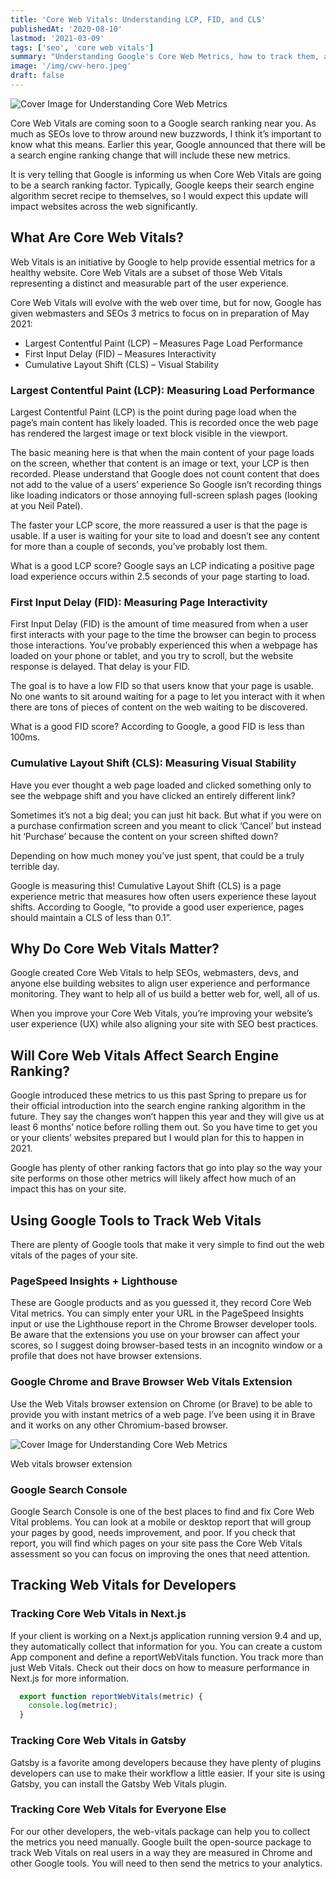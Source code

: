 ```yaml
---
title: 'Core Web Vitals: Understanding LCP, FID, and CLS'
publishedAt: '2020-08-10'
lastmod: '2021-03-09'
tags: ['seo', 'core web vitals']
summary: "Understanding Google's Core Web Metrics, how to track them, and what it means for your search rankings."
image: '/img/cwv-hero.jpeg'
draft: false
---
```


<Image
  alt="Cover Image for Understanding Core Web Metrics"
  src="/img/cwv-hero.jpeg"
  width={1200}
  height={720}
  priority
/>

Core Web Vitals are coming soon to a Google search ranking near you. 
As much as SEOs love to throw around new buzzwords, I think it’s important to know what this means.
Earlier this year,
<CustomLink href="https://webmasters.googleblog.com/2020/05/evaluating-page-experience.html">
<a>Google announced</a>
</CustomLink> that there will be a search engine ranking change that will include these new metrics.

It is very telling that Google is informing us when Core Web Vitals are going to be a search ranking factor.
Typically, Google keeps their search engine algorithm secret recipe to themselves, so I would expect this update will impact websites across the web significantly.

## What Are Core Web Vitals?
<CustomLink href="https://web.dev/vitals/"><a>Web Vitals</a></CustomLink> is an initiative by Google to help provide essential metrics for a healthy website. 
Core Web Vitals are a subset of those Web Vitals representing a distinct and measurable part of the user experience.

Core Web Vitals will evolve with the web over time, but for now, Google has given webmasters and SEOs 3 metrics to focus on in preparation of May 2021:

- Largest Contentful Paint (LCP) – Measures Page Load Performance
- First Input Delay (FID) – Measures Interactivity
- Cumulative Layout Shift (CLS) – Visual Stability

### Largest Contentful Paint (LCP): Measuring Load Performance

<CustomLink href="https://web.dev/lcp/"><a>Largest Contentful Paint (LCP)</a></CustomLink> is the point during page load when the page’s main content has likely loaded. This is recorded once the web page has rendered the largest image or text block visible in the viewport.

The basic meaning here is that when the main content of your page loads on the screen, whether that content is an image or text, your LCP is then recorded. Please understand that Google does not count content that does not add to the value of a users’ experience So Google isn’t recording things like loading indicators or those annoying full-screen splash pages (looking at you Neil Patel).

The faster your LCP score, the more reassured a user is that the page is usable. If a user is waiting for your site to load and doesn’t see any content for more than a couple of seconds, you’ve probably lost them. <Emoji emoji="😢" />

What is a good LCP score? Google says an LCP indicating a positive page load experience occurs within 2.5 seconds of your page starting to load.

### First Input Delay (FID): Measuring Page Interactivity

<CustomLink href="https://web.dev/fid/"><a>First Input Delay (FID)</a></CustomLink> is the amount of time measured from when a user first interacts with your page to the time the browser can begin to process those interactions. You’ve probably experienced this when a webpage has loaded on your phone or tablet, and you try to scroll, but the website response is delayed. That delay is your FID.

The goal is to have a low FID so that users know that your page is usable. No one wants to sit around waiting for a page to let you interact with it when there are tons of pieces of content on the web waiting to be discovered.

What is a good FID score? According to Google, a good FID is less than 100ms.

### Cumulative Layout Shift (CLS): Measuring Visual Stability

Have you ever thought a web page loaded and clicked something only to see the webpage shift and you have clicked an entirely different link?

Sometimes it’s not a big deal; you can just hit back. But what if you were on a purchase confirmation screen and you meant to click ‘Cancel’ but instead hit ‘Purchase’ because the content on your screen shifted down?

Depending on how much money you’ve just spent, that could be a truly terrible day.

Google is measuring this! <CustomLink href="https://web.dev/cld/"><a>Cumulative Layout Shift (CLS)</a></CustomLink> is a page experience metric that measures how often users experience these layout shifts. According to Google, “to provide a good user experience, pages should maintain a CLS of less than 0.1”.

## Why Do Core Web Vitals Matter?

Google created Core Web Vitals to help SEOs, webmasters, devs, and anyone else building websites to align user experience and performance monitoring. They want to help all of us build a better web for, well, all of us.

When you improve your Core Web Vitals, you’re improving your website’s user experience (UX) while also aligning your site with SEO best practices.

## Will Core Web Vitals Affect Search Engine Ranking?

Google introduced these metrics to us this past Spring to prepare us for their official introduction into the search engine ranking algorithm in the future. They say the changes won’t happen this year and they will give us at least 6 months’ notice before rolling them out. So you have time to get you or your clients’ websites prepared but I would plan for this to happen in 2021.

Google has plenty of other ranking factors that go into play so the way your site performs on those other metrics will likely affect how much of an impact this has on your site.

## Using Google Tools to Track Web Vitals

There are plenty of Google tools that make it very simple to find out the web vitals of the pages of your site.

### PageSpeed Insights + Lighthouse

These are Google products and as you guessed it, they record Core Web Vital metrics. 
You can simply enter your URL in the <CustomLink href="https://developers.google.com/speed/pagespeed/insights/"><a>PageSpeed Insights</a></CustomLink> input or use the Lighthouse report in the Chrome Browser developer tools. 
Be aware that the extensions you use on your browser can affect your scores, so I suggest doing browser-based tests in an incognito window or a profile that does not have browser extensions.

### Google Chrome and Brave Browser Web Vitals Extension

Use the <CustomLink href="https://chrome.google.com/webstore/detail/web-vitals/ahfhijdlegdabablpippeagghigmibma"><a>Web Vitals browser extension</a></CustomLink> on Chrome (or Brave) to be able to provide you with instant metrics of a web page. 
I’ve been using it in Brave and it works on any other Chromium-based browser.

<Image
  alt="Cover Image for Understanding Core Web Metrics"
  src="/img/web-vitals-ekomenyong.com-screenshot.png"
  width={900}
  height={418}
  priority
/>
<p className="text-base italic">Web vitals browser extension</p>

### Google Search Console

Google Search Console is one of the best places to find and fix Core Web Vital problems. You can look at a mobile or desktop report that will group your pages by good, needs improvement, and poor. 
If you check that report, you will find which pages on your site pass the Core Web Vitals assessment so you can focus on improving the ones that need attention.

## Tracking Web Vitals for Developers

### Tracking Core Web Vitals in Next.js

If your client is working on a <CustomLink href="https://nextjs.org/"><a>Next.js application</a></CustomLink> running version 9.4 and up, they automatically collect that information for you. 
You can create a custom App component and define a reportWebVitals function. You track more than just Web Vitals.
Check out their docs on <CustomLink href="https://nextjs.org/docs/advanced-features/measuring-performance"><a>how to measure performance in Next.js</a></CustomLink> for more information.

```js:pages/_app.js
  export function reportWebVitals(metric) {
    console.log(metric);
  }
```
### Tracking Core Web Vitals in Gatsby

Gatsby is a favorite among developers because they have plenty of plugins developers can use to make their workflow a little easier. If your site is using Gatsby, you can install the Gatsby Web Vitals plugin.

### Tracking Core Web Vitals for Everyone Else

For our other developers, the web-vitals package can help you to collect the metrics you need manually. Google built the open-source package to track Web Vitals on real users in a way they are measured in Chrome and other Google tools. You will need to then send the metrics to your analytics.
